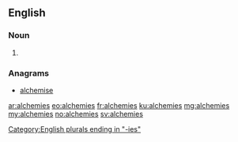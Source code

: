 ==English==

===Noun===
{{head|en|plural}}

# {{plural of|alchemy|lang=en}}

===Anagrams===
* [[alchemise#English|alchemise]]

[[Category:English plurals ending in "-ies"]]

[[ar:alchemies]]
[[eo:alchemies]]
[[fr:alchemies]]
[[ku:alchemies]]
[[mg:alchemies]]
[[my:alchemies]]
[[no:alchemies]]
[[sv:alchemies]]